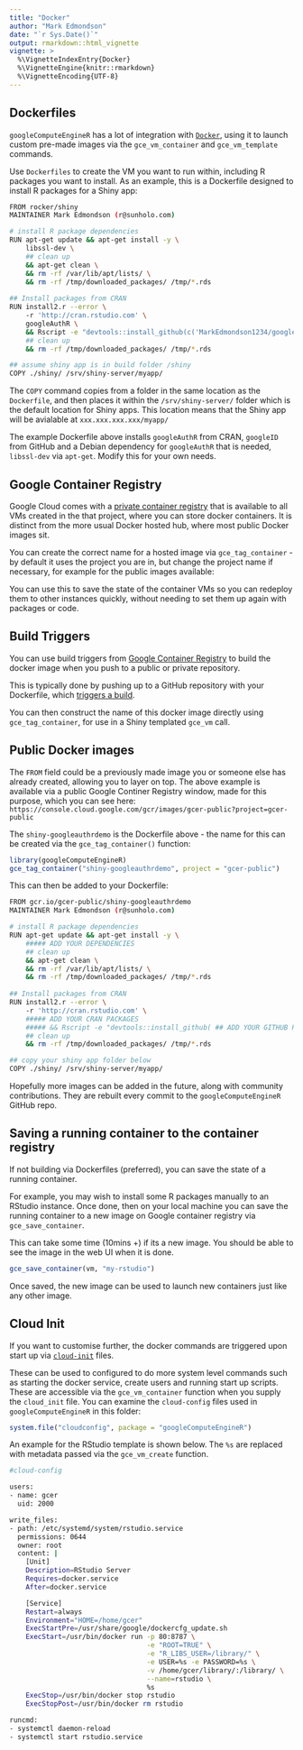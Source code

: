 ```yaml
---
title: "Docker"
author: "Mark Edmondson"
date: "`r Sys.Date()`"
output: rmarkdown::html_vignette
vignette: >
  %\VignetteIndexEntry{Docker}
  %\VignetteEngine{knitr::rmarkdown}
  %\VignetteEncoding{UTF-8}
---
```


## Dockerfiles

`googleComputeEngineR` has a lot of integration with [`Docker`](https://www.docker.com/), using it to launch custom pre-made images via the `gce_vm_container` and `gce_vm_template` commands. 

Use `Dockerfiles` to create the VM you want to run within, including R packages you want to install.  As an example, this is a Dockerfile designed to install R packages for a Shiny app:

```sh
FROM rocker/shiny
MAINTAINER Mark Edmondson (r@sunholo.com)

# install R package dependencies
RUN apt-get update && apt-get install -y \
    libssl-dev \
    ## clean up
    && apt-get clean \ 
    && rm -rf /var/lib/apt/lists/ \ 
    && rm -rf /tmp/downloaded_packages/ /tmp/*.rds
    
## Install packages from CRAN
RUN install2.r --error \ 
    -r 'http://cran.rstudio.com' \
    googleAuthR \
    && Rscript -e "devtools::install_github(c('MarkEdmondson1234/googleID')" \
    ## clean up
    && rm -rf /tmp/downloaded_packages/ /tmp/*.rds

## assume shiny app is in build folder /shiny
COPY ./shiny/ /srv/shiny-server/myapp/

```

The `COPY` command copies from a folder in the same location as the `Dockerfile`, and then places it within the `/srv/shiny-server/` folder which is the default location for Shiny apps.  This location means that the Shiny app will be avialable at `xxx.xxx.xxx.xxx/myapp/`

The example Dockerfile above installs `googleAuthR` from CRAN, `googleID` from GitHub and a Debian dependency for `googleAuthR` that is needed, `libssl-dev` via `apt-get`.  Modify this for your own needs. 

## Google Container Registry

Google Cloud comes with a [private container registry](https://cloud.google.com/container-registry/) that is available to all VMs created in the that project, where you can store docker containers.  It is distinct from the more usual Docker hosted hub, where most public Docker images sit. 

You can create the correct name for a hosted image via `gce_tag_container` - by default it uses the project you are in, but change the project name if necessary, for example for the public images available:

You can use this to save the state of the container VMs so you can redeploy them to other instances quickly, without needing to set them up again with packages or code.

## Build Triggers

You can use build triggers from [Google Container Registry](https://cloud.google.com/container-registry/) to build the docker image when you push to a public or private repository. 

This is typically done by pushing up to a GitHub repository with your Dockerfile, which [triggers a build](https://cloud.google.com/container-builder/docs/concepts/creating-build-triggers).  

You can then construct the name of this docker image directly using `gce_tag_container`, for use in a Shiny templated `gce_vm` call.

## Public Docker images

The `FROM` field could be a previously made image you or someone else has already created, allowing you to layer on top.  The above example is available via a public Google Continer Registry window, made for this purpose, which you can see here: `https://console.cloud.google.com/gcr/images/gcer-public?project=gcer-public`

The `shiny-googleauthrdemo` is the Dockerfile above - the name for this can be created via the `gce_tag_container()` function:

```r
library(googleComputeEngineR)
gce_tag_container("shiny-googleauthrdemo", project = "gcer-public")
```

This can then be added to your Dockerfile:

```sh
FROM gcr.io/gcer-public/shiny-googleauthrdemo
MAINTAINER Mark Edmondson (r@sunholo.com)

# install R package dependencies
RUN apt-get update && apt-get install -y \
    ##### ADD YOUR DEPENDENCIES
    ## clean up
    && apt-get clean \ 
    && rm -rf /var/lib/apt/lists/ \ 
    && rm -rf /tmp/downloaded_packages/ /tmp/*.rds
    
## Install packages from CRAN
RUN install2.r --error \ 
    -r 'http://cran.rstudio.com' \
    ##### ADD YOUR CRAN PACKAGES
    ##### && Rscript -e "devtools::install_github( ## ADD YOUR GITHUB PACKAGES )" \
    ## clean up
    && rm -rf /tmp/downloaded_packages/ /tmp/*.rds

## copy your shiny app folder below
COPY ./shiny/ /srv/shiny-server/myapp/
```

Hopefully more images can be added in the future, along with community contributions.  They are rebuilt every commit to the `googleComputeEngineR` GitHub repo. 

## Saving a running container to the container registry

If not building via Dockerfiles (preferred), you can save the state of a running container.

For example, you may wish to install some R packages manually to an RStudio instance. Once done, then on your local machine you can save the running container to a new image on Google container registry via `gce_save_container`.

This can take some time (10mins +) if its a new image. You should be able to see the image in the web UI when it is done.
 
```r
gce_save_container(vm, "my-rstudio")
```

Once saved, the new image can be used to launch new containers just like any other image.

## Cloud Init

If you want to customise further, the docker commands are triggered upon start up via [`cloud-init`](https://cloudinit.readthedocs.io/en/latest/) files.  

These can be used to configured to do more system level commands such as starting the docker service, create users and running start up scripts.  These are accessible via the `gce_vm_container` function when you supply the `cloud_init` file. You can examine the `cloud-config` files used in `googleComputeEngineR` in this folder: 

```r
system.file("cloudconfig", package = "googleComputeEngineR")
```

An example for the RStudio template is shown below.  The `%s` are replaced with metadata passed via the `gce_vm_create` function. 

```sh
#cloud-config

users:
- name: gcer
  uid: 2000

write_files:
- path: /etc/systemd/system/rstudio.service
  permissions: 0644
  owner: root
  content: |
    [Unit]
    Description=RStudio Server
    Requires=docker.service
    After=docker.service

    [Service]
    Restart=always
    Environment="HOME=/home/gcer"
    ExecStartPre=/usr/share/google/dockercfg_update.sh
    ExecStart=/usr/bin/docker run -p 80:8787 \
                                  -e "ROOT=TRUE" \
                                  -e "R_LIBS_USER=/library/" \
                                  -e USER=%s -e PASSWORD=%s \
                                  -v /home/gcer/library/:/library/ \
                                  --name=rstudio \
                                  %s
    ExecStop=/usr/bin/docker stop rstudio
    ExecStopPost=/usr/bin/docker rm rstudio

runcmd:
- systemctl daemon-reload
- systemctl start rstudio.service
```

